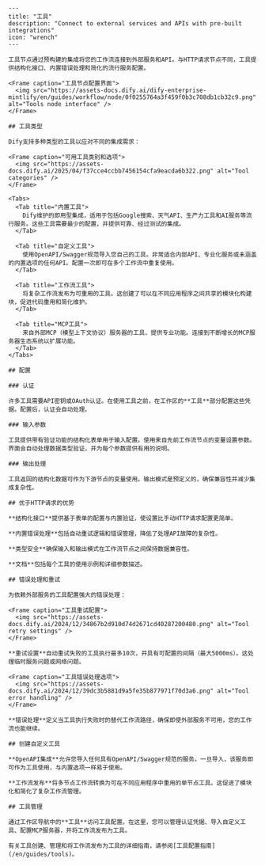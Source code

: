 ```mdx
---
title: "工具"
description: "Connect to external services and APIs with pre-built integrations"
icon: "wrench"
---

工具节点通过预构建的集成将您的工作流连接到外部服务和API。与HTTP请求节点不同，工具提供结构化接口、内置错误处理和简化的流行服务配置。

<Frame caption="工具节点配置界面">
  <img src="https://assets-docs.dify.ai/dify-enterprise-mintlify/en/guides/workflow/node/0f0255764a3f459f0b3c708db1cb32c9.png" alt="Tools node interface" />
</Frame>

## 工具类型

Dify支持多种类型的工具以应对不同的集成需求：

<Frame caption="可用工具类别和选项">
  <img src="https://assets-docs.dify.ai/2025/04/f37cce4ccbb7456154cfa9eacda6b322.png" alt="Tool categories" />
</Frame>

<Tabs>
  <Tab title="内置工具">
    Dify维护的即用型集成，适用于包括Google搜索、天气API、生产力工具和AI服务等流行服务。这些工具需要最少的配置，并提供可靠、经过测试的集成。
  </Tab>
  
  <Tab title="自定义工具">
    使用OpenAPI/Swagger规范导入您自己的工具。非常适合内部API、专业化服务或未涵盖的内置选项的任何API。配置一次即可在多个工作流中重复使用。
  </Tab>
  
  <Tab title="工作流工具">
    将复杂工作流发布为可重用的工具。这创建了可以在不同应用程序之间共享的模块化构建块，促进代码重用和简化维护。
  </Tab>
  
  <Tab title="MCP工具">
    来自外部MCP（模型上下文协议）服务器的工具，提供专业功能。连接到不断增长的MCP服务器生态系统以扩展功能。
  </Tab>
</Tabs>

## 配置

### 认证

许多工具需要API密钥或OAuth认证。在使用工具之前，在工作区的**工具**部分配置这些凭据。配置后，认证会自动处理。

### 输入参数

工具提供带有验证功能的结构化表单用于输入配置。使用来自先前工作流节点的变量设置参数。界面会自动处理数据类型验证，并为每个参数提供有用的说明。

### 输出处理

工具返回的结构化数据可作为下游节点的变量使用。输出模式是预定义的，确保兼容性并减少集成复杂性。

## 优于HTTP请求的优势

**结构化接口**提供基于表单的配置与内置验证，使设置比手动HTTP请求配置更简单。

**内置错误处理**包括自动重试逻辑和错误管理，降低了处理API故障的复杂性。

**类型安全**确保输入和输出模式在工作流节点之间保持数据兼容性。

**文档**包括每个工具的使用示例和详细参数描述。

## 错误处理和重试

为依赖外部服务的工具配置强大的错误处理：

<Frame caption="工具重试配置">
  <img src="https://assets-docs.dify.ai/2024/12/34867b2d910d74d2671cd40287200480.png" alt="Tool retry settings" />
</Frame>

**重试设置**自动重试失败的工具执行最多10次，并具有可配置的间隔（最大5000ms）。这处理临时服务问题或网络问题。

<Frame caption="工具错误处理选项">
  <img src="https://assets-docs.dify.ai/2024/12/39dc3b5881d9a5fe35b877971f70d3a6.png" alt="Tool error handling" />
</Frame>

**错误处理**定义当工具执行失败时的替代工作流路径，确保即使外部服务不可用，您的工作流也能继续。

## 创建自定义工具

**OpenAPI集成**允许您导入任何具有OpenAPI/Swagger规范的服务。一旦导入，该服务即可作为工具使用，与内置选项一样易于使用。

**工作流发布**将多节点工作流转换为可在不同应用程序中重用的单节点工具。这促进了模块化和简化了复杂工作流管理。

## 工具管理

通过工作区导航中的**工具**访问工具配置。在这里，您可以管理认证凭据、导入自定义工具、配置MCP服务器，并将工作流发布为工具。

有关工具创建、管理和将工作流发布为工具的详细指南，请参阅[工具配置指南](/en/guides/tools)。
```